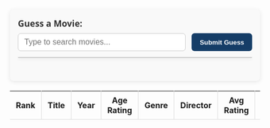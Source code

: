 ```{=html}
<style>
  .guess-container {
    max-width: 500px;
    margin: 20px auto;
    padding: 16px;
    background: #f9f9f9;
    border-radius: 8px;
    box-shadow: 0 2px 8px rgb(0 0 0 / 0.1);
    font-family: "Segoe UI", Tahoma, Geneva, Verdana, sans-serif;
  }

  .guess-container label {
    display: block;
    margin-bottom: 8px;
    font-weight: 600;
    font-size: 1.1rem;
    color: #333;
  }

  .input-row {
    display: flex;
    gap: 8px;
    margin-bottom: 12px;
  }

  #movieSearch {
    flex: 1;
    padding: 8px 12px;
    font-size: 1rem;
    border: 1.5px solid #ccc;
    border-radius: 6px;
    transition: border-color 0.2s ease;
  }

  #movieSearch:focus {
    outline: none;
    border-color: rgb(21, 61, 103);
    box-shadow: 0 0 5px rgb(21, 61, 103);
  }

  #submitBtn {
    padding: 8px 16px;
    background-color: rgb(21, 61, 103);
    color: white;
    font-weight: 600;
    border: none;
    border-radius: 6px;
    cursor: pointer;
    transition: background-color 0.3s ease;
  }

  #submitBtn:hover {
    background-color:rgb(77, 108, 142);
  }

  #suggestions {
    list-style: none;
    padding: 0;
    margin: 0 0 12px 0;
    max-height: 140px;
    overflow-y: auto;
    border: 1px solid #ccc;
    border-radius: 6px;
    background: white;
    box-shadow: 0 2px 6px rgb(0 0 0 / 0.1);
  }

  #suggestions li {
    padding: 8px 12px;
    cursor: pointer;
  }

  #suggestions li:hover,
  #suggestions li[aria-selected="true"] {
    background-color: rgb(21, 61, 103);
    color: white;
  }

  #message {
    font-size: 0.95rem;
    color: #d9534f;
    min-height: 1.2em;
  }

  .input-row {
    display: flex;
    gap: 12px;
    margin-bottom: 12px;
  }

  #guessTable {
    border-collapse: collapse;
    width: 100%;
    table-layout: fixed;
  }

  #guessTable th,
  #guessTable td {
    padding: 8px 12px;
    border-right: 1px solid #ddd;
  }

  #guessTable th:last-child,
  #guessTable td:last-child {
    border-right: none;
  }

  #guessTable thead th {
  border-bottom: 1px solid #ddd;
  padding-bottom: 8px;
  }

  .highlight {
    background-color: #dff0d8;
    font-weight: bold;
  }
</style>

<div class="guess-container">
  <label for="movieSearch">Guess a Movie:</label>
  <div class="input-row">
    <input
      type="text"
      id="movieSearch"
      placeholder="Type to search movies..."
      autocomplete="off"
      aria-autocomplete="list"
      aria-controls="suggestions"
      aria-haspopup="listbox"
      aria-expanded="false"
    />
    <button id="submitBtn">Submit Guess</button>
  </div>

  <ul id="suggestions" role="listbox"></ul>

  <div id="message"></div>
</div>

<table id="guessTable" aria-live="polite" aria-label="Guessed movies" style="width: 100%; table-layout: fixed;">
<thead>
    <tr>
        <th style="width: 8%;">Rank</th>
        <th style="width: 25%;">Title</th>
        <th style="width: 8%;">Year</th>
        <th style="width: 10%;">Age Rating</th>
        <th style="width: 15%;">Genre</th>
        <th style="width: 15%;">Director</th>
        <th style="width: 10%;">Avg Rating</th>
        <th style="width: 9%;">Similarity</th>
    </tr>
</thead>
<tbody></tbody>
</table>

<script>
document.addEventListener("DOMContentLoaded", () => {
    console.log("🎬 Script running...");
    let guesses = [];
    let movies = [];
    let targetMovie = null;

    // Load movies from the JSON file
    fetch("./movie_guesser_dfs/kung_fu_panda.json")
        .then(response => {
            if (response.ok) {
                return response.json();
            } else {
                throw new Error("Failed to load movies.json");
            }
        })
        .then(data => {
            movies = data;
            window.debugMovies = movies;

            // Safely assign after loading
            targetMovie = movies.find(m => m.Similarity_Score === 100)?.Title || null;
        })
        .catch(error => {
            console.error("Error loading movies:", error);
        });

    const movieSearch = document.getElementById("movieSearch");
    const suggestions = document.getElementById("suggestions");
    const submitBtn = document.getElementById("submitBtn");
    const message = document.getElementById("message");
    const guessTableBody = document.querySelector("#guessTable tbody");

    function clearSuggestions() {
        suggestions.innerHTML = "";
        movieSearch.setAttribute("aria-expanded", "false");
    }

    function showSuggestions(filtered) {
        clearSuggestions();
        filtered.forEach(movie => {
            const li = document.createElement("li");
            li.textContent = movie.Title;
            li.style.padding = "4px";
            li.style.cursor = "pointer";
            li.setAttribute("role", "option");
            li.onclick = () => {
                movieSearch.value = movie.Title;
                clearSuggestions();
                movieSearch.focus();
            };
            suggestions.appendChild(li);
        });
        if (filtered.length > 0) {
            movieSearch.setAttribute("aria-expanded", "true");
        }
    }

    movieSearch.addEventListener("input", () => {
        const query = movieSearch.value.trim().toLowerCase();
        if (query.length < 2 || movies.length === 0) {
            clearSuggestions();
            return;
        }
        const filtered = movies
            .filter(m => m.Title.toLowerCase().includes(query))
            .slice(0, 10);
        showSuggestions(filtered);
    });

    function addGuess(title) {
        if (guesses.some(g => g.Title === title)) {
            message.textContent = `Already guessed '${title}'. Try a different movie.`;
            return;
        }
        const movie = movies.find(m => m.Title === title);
        if (!movie) {
            message.textContent = `'${title}' is not a valid movie title. Please select from the suggestions.`;
            return;
        }

        guesses.push(movie);
        renderGuesses();

        if (title === targetMovie) {
            message.textContent = "🎉 Congratulations! You found the Movie!";
        } else {
            message.textContent = "";
        }
    }

    function renderGuesses() {
        guessTableBody.innerHTML = "";
        guesses
            .sort((a, b) => a.Rank - b.Rank)
            .forEach(guess => {
                const tr = document.createElement("tr");

                if (guess.Title === targetMovie) {
                    tr.classList.add("highlight");
                }

                tr.innerHTML = `
                    <td>${guess.Rank}</td>
                    <td>${guess.Title}</td>
                    <td>${guess.Year}</td>
                    <td>${guess.Age_Rating}</td>
                    <td>${guess.Genre}</td>
                    <td>${guess.Director}</td>
                    <td>${guess.Average_Rating.toFixed(1)}</td>
                    <td>${guess.Similarity_Score.toFixed(2)}</td>
                `;
                guessTableBody.appendChild(tr);
            });
    }

    submitBtn.addEventListener("click", () => {
        const guess = movieSearch.value.trim();
        if (guess) {
            addGuess(guess);
            movieSearch.value = "";
            clearSuggestions();
        }
    });

    movieSearch.addEventListener("keydown", e => {
        if (e.key === "Enter") {
            submitBtn.click();
            e.preventDefault();
        }
    });

    document.addEventListener("click", e => {
        if (!document.getElementById("movieSearch").contains(e.target) &&
            !document.getElementById("suggestions").contains(e.target)) {
            clearSuggestions();
        }
    });
});
</script>

```